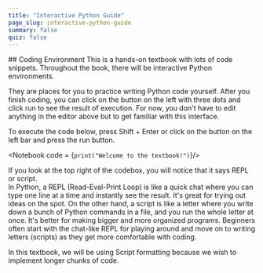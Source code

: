 ```yaml
---
title: "Interactive Python Guide"
page_slug: interactive-python-guide
summary: false
quiz: false
---
```

<div className="content-chunk" data-subsection-id = "Coding-Environment-64pt">
## Coding Environment
This is a hands-on textbook with lots of code snippets. Throughout the book, there will be interactive Python environments.

They are places for you to practice writing Python code yourself. After you finish coding, you can click on the button on the left with three dots and click run to see the result of execution. For now, you don't have to edit anything in the editor above but to get familiar with this interface.

To execute the code below, press Shift + Enter or click on the button on the left bar and press the run button. 

<Notebook code = {`print("Welcome to the textbook!")`}/>

If you look at the top right of the codebox, you will notice that it says REPL or script.   
In Python, a REPL (Read-Eval-Print Loop) is like a quick chat where you can type one line at a time and instantly see the result. It's great for trying out ideas on the spot. On the other hand, a script is like a letter where you write down a bunch of Python commands in a file, and you run the whole letter at once. It's better for making bigger and more organized programs. Beginners often start with the chat-like REPL for playing around and move on to writing letters (scripts) as they get more comfortable with coding.

In this textbook, we will be using Script formatting because we wish to implement longer chunks of code.
</div>
